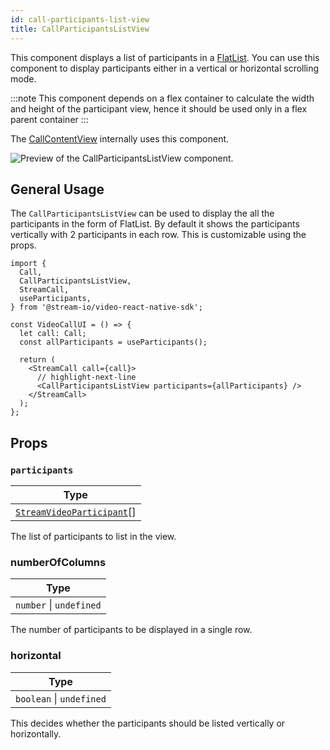 ```yaml
---
id: call-participants-list-view
title: CallParticipantsListView
---
```


This component displays a list of participants in a [FlatList](https://reactnative.dev/docs/flatlist). You can use this component to display participants either in a vertical or horizontal scrolling mode.

:::note
This component depends on a flex container to calculate the width and height of the participant view, hence it should be used only in a flex parent container
:::

The [CallContentView](./call-content-view.mdx) internally uses this component.

![Preview of the CallParticipantsListView component.](../../assets/04-ui-components/call-participants-list-view.png)

## General Usage

The `CallParticipantsListView` can be used to display the all the participants in the form of FlatList. By default it shows the participants vertically with 2 participants in each row. This is customizable using the props.

```tsx
import {
  Call,
  CallParticipantsListView,
  StreamCall,
  useParticipants,
} from '@stream-io/video-react-native-sdk';

const VideoCallUI = () => {
  let call: Call;
  const allParticipants = useParticipants();

  return (
    <StreamCall call={call}>
      // highlight-next-line
      <CallParticipantsListView participants={allParticipants} />
    </StreamCall>
  );
};
```

## Props

### `participants`

| Type                                                                                                              |
| ----------------------------------------------------------------------------------------------------------------- |
| [`StreamVideoParticipant`](https://github.com/GetStream/stream-video-js/blob/main/packages/client/src/types.ts)[] |

The list of participants to list in the view.

### numberOfColumns

| Type                    |
| ----------------------- |
| `number` \| `undefined` |

The number of participants to be displayed in a single row.

### horizontal

| Type                     |
| ------------------------ |
| `boolean` \| `undefined` |

This decides whether the participants should be listed vertically or horizontally.
